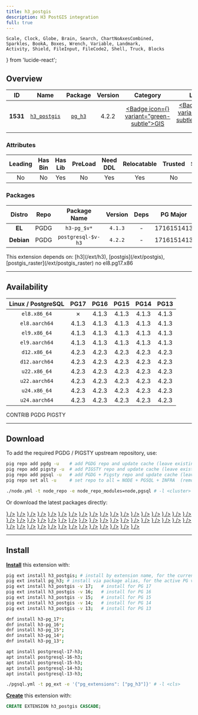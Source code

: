 ```yaml
---
title: h3_postgis
description: H3 PostGIS integration
full: true
---
```


    Scale, Clock, Globe, Brain, Search, ChartNoAxesCombined,
    Sparkles, BookA, Boxes, Wrench, Variable, Landmark,
    Activity, Shield, FileInput, FileCode2, Shell, Truck, Blocks
} from 'lucide-react';

## Overview

| <TooltipIconButton tooltip="Extension unique identifier" side="top">ID</TooltipIconButton> | <TooltipIconButton tooltip="Extension name" side="top">Name</TooltipIconButton> | <TooltipIconButton tooltip="Package name for installation" side="top">Package</TooltipIconButton> | <TooltipIconButton tooltip="Latest available extension version" side="top">Version</TooltipIconButton> | <TooltipIconButton tooltip="Extension category" side="top">Category</TooltipIconButton> | <TooltipIconButton tooltip="Open source license" side="top">License</TooltipIconButton> | <TooltipIconButton tooltip="Programming language" side="top">Lang</TooltipIconButton> |
|:--------:|:--------:|:----------:|:--------------:|:---------------------------------------:|:------------------------------------------------------:|:----:|
| **1531** | [`h3_postgis`](https://github.com/zachasme/h3-pg) | [`pg_h3`](/ext/h3) | 4.2.2 | <a href="/ext/gis" className="no-underline"><Badge icon={<Globe />} variant="green-subtle">GIS</Badge></a> | <a href="/ext/list/license#apache-20" className="no-underline"><Badge icon={<Scale />} variant="green-subtle">Apache-2.0</Badge></a> | <a href="/ext/list/lang#c"><Badge icon={<FileCode2 />} variant="blue-subtle">C</Badge></a> |

### Attributes

| <TooltipIconButton tooltip="The Primary Leading extension in the Package" side="top">Leading</TooltipIconButton> | <TooltipIconButton tooltip="Contains binary utils" side="top">Has Bin</TooltipIconButton> | <TooltipIconButton tooltip="Contains .so shared library files" side="top">Has Lib</TooltipIconButton> | <TooltipIconButton tooltip="Requires preloading via shared_preload_libraries" side="top">PreLoad</TooltipIconButton> | <TooltipIconButton tooltip="Requires CREATE EXTENSION DDL command" side="top">Need DDL</TooltipIconButton> | <TooltipIconButton tooltip="Can be installed in any schema" side="top">Relocatable</TooltipIconButton> | <TooltipIconButton tooltip="Can be created by non-superuser" side="top">Trusted</TooltipIconButton> | <TooltipIconButton tooltip="Schemas used by this extension" side="top">Schemas</TooltipIconButton> |
|:-------:|:-------:|:-------:|:-------:|:--------:|:-----------:|:-------:|:-------:|
| No | No | Yes | No | Yes | Yes | No | - |

### Packages

| <TooltipIconButton tooltip="Linux distribution family, EL or Debian" side="top">Distro</TooltipIconButton> | <TooltipIconButton tooltip="Package repository" side="top">Repo</TooltipIconButton> | <TooltipIconButton tooltip="The RPM/DEB Package Name Pattern (replace $v with real pg major)" side="top">Package Name</TooltipIconButton> | <TooltipIconButton tooltip="Latest package version" side="top">Version</TooltipIconButton> | <TooltipIconButton tooltip="RPM/DEB Package dependencies" side="top">Deps</TooltipIconButton> | <TooltipIconButton tooltip="Available in these PostgreSQL Major Versions" side="top">PG Major</TooltipIconButton> |
|:----------:|:--------:|:------------------------:|:-----------:|:------------:|:------------------:|
|   **EL**   | <Badge variant="blue-subtle"><span className="font-bold">PGDG</span></Badge> | `h3-pg_$v*` | `4.1.3` | - | <Badge variant="green-subtle">17</Badge><Badge variant="green-subtle">16</Badge><Badge variant="green-subtle">15</Badge><Badge variant="green-subtle">14</Badge><Badge variant="green-subtle">13</Badge> |
| **Debian** | <Badge variant="blue-subtle"><span className="font-bold">PGDG</span></Badge> | `postgresql-$v-h3` | `4.2.2` | - | <Badge variant="green-subtle">17</Badge><Badge variant="green-subtle">16</Badge><Badge variant="green-subtle">15</Badge><Badge variant="green-subtle">14</Badge><Badge variant="green-subtle">13</Badge> |


<Callout title="Dependencies" type="warn">
    This extension depends on: [h3](/ext/h3), [postgis](/ext/postgis), [postgis_raster](/ext/postgis_raster)
</Callout>

<Callout title="Comments" type="info">
    no el8.pg17.x86
</Callout>


------

## Availability

| <TooltipIconButton tooltip="Linux Distro Arch / PostgreSQL Major Version" side="top">Linux / PostgreSQL </TooltipIconButton> | **PG17** | **PG16** | **PG15** | **PG14** | **PG13** |
|:-----:|:-----:|:-----:|:-----:|:-----:|:-----:|
| `el8.x86_64` | <Badge variant="red-subtle">✗</Badge> | <Badge variant="blue-subtle">4.1.3</Badge> | <Badge variant="blue-subtle">4.1.3</Badge> | <Badge variant="blue-subtle">4.1.3</Badge> | <Badge variant="blue-subtle">4.1.3</Badge> |
| `el8.aarch64` | <Badge variant="blue-subtle">4.1.3</Badge> | <Badge variant="blue-subtle">4.1.3</Badge> | <Badge variant="blue-subtle">4.1.3</Badge> | <Badge variant="blue-subtle">4.1.3</Badge> | <Badge variant="blue-subtle">4.1.3</Badge> |
| `el9.x86_64` | <Badge variant="blue-subtle">4.1.3</Badge> | <Badge variant="blue-subtle">4.1.3</Badge> | <Badge variant="blue-subtle">4.1.3</Badge> | <Badge variant="blue-subtle">4.1.3</Badge> | <Badge variant="blue-subtle">4.1.3</Badge> |
| `el9.aarch64` | <Badge variant="blue-subtle">4.1.3</Badge> | <Badge variant="blue-subtle">4.1.3</Badge> | <Badge variant="blue-subtle">4.1.3</Badge> | <Badge variant="blue-subtle">4.1.3</Badge> | <Badge variant="blue-subtle">4.1.3</Badge> |
| `d12.x86_64` | <Badge variant="blue-subtle">4.2.3</Badge> | <Badge variant="blue-subtle">4.2.3</Badge> | <Badge variant="blue-subtle">4.2.3</Badge> | <Badge variant="blue-subtle">4.2.3</Badge> | <Badge variant="blue-subtle">4.2.3</Badge> |
| `d12.aarch64` | <Badge variant="blue-subtle">4.2.3</Badge> | <Badge variant="blue-subtle">4.2.3</Badge> | <Badge variant="blue-subtle">4.2.3</Badge> | <Badge variant="blue-subtle">4.2.3</Badge> | <Badge variant="blue-subtle">4.2.3</Badge> |
| `u22.x86_64` | <Badge variant="blue-subtle">4.2.3</Badge> | <Badge variant="blue-subtle">4.2.3</Badge> | <Badge variant="blue-subtle">4.2.3</Badge> | <Badge variant="blue-subtle">4.2.3</Badge> | <Badge variant="blue-subtle">4.2.3</Badge> |
| `u22.aarch64` | <Badge variant="blue-subtle">4.2.3</Badge> | <Badge variant="blue-subtle">4.2.3</Badge> | <Badge variant="blue-subtle">4.2.3</Badge> | <Badge variant="blue-subtle">4.2.3</Badge> | <Badge variant="blue-subtle">4.2.3</Badge> |
| `u24.x86_64` | <Badge variant="blue-subtle">4.2.3</Badge> | <Badge variant="blue-subtle">4.2.3</Badge> | <Badge variant="blue-subtle">4.2.3</Badge> | <Badge variant="blue-subtle">4.2.3</Badge> | <Badge variant="blue-subtle">4.2.3</Badge> |
| `u24.aarch64` | <Badge variant="blue-subtle">4.2.3</Badge> | <Badge variant="blue-subtle">4.2.3</Badge> | <Badge variant="blue-subtle">4.2.3</Badge> | <Badge variant="blue-subtle">4.2.3</Badge> | <Badge variant="blue-subtle">4.2.3</Badge> |

<Badge variant="green-subtle"><span className="font-black">CONTRIB</span></Badge> <Badge variant="blue-subtle"><span className="font-black">PGDG</span></Badge> <Badge variant="amber-subtle"><span className="font-black">PIGSTY</span></Badge>

------

## Download

To add the required PGDG / PIGSTY upstream repository, use:

```bash tab="pig"
pig repo add pgdg -u    # add PGDG repo and update cache (leave existing repos)
pig repo add pigsty -u  # add PIGSTY repo and update cache (leave existing repos)
pig repo add pgsql -u   # add PGDG + Pigsty repo and update cache (leave existing repos)
pig repo set all -u     # set repo to all = NODE + PGSQL + INFRA  (remove existing repos)
```
```bash tab="pigsty"
./node.yml -t node_repo -e node_repo_modules=node,pgsql # -l <cluster>
```

Or download the latest packages directly:

<Files>
    <Folder name="el8.x86_64">
        <a href="https://download.postgresql.org/pub/repos/yum/16/redhat/rhel-8-x86_64/h3-pg_16-4.1.3-1PGDG.rhel8.x86_64.rpm"><File name="h3-pg_16-4.1.3-1PGDG.rhel8.x86_64.rpm" icon={<Package className="text-emerald-500" />} /></a>
        <a href="https://download.postgresql.org/pub/repos/yum/15/redhat/rhel-8-x86_64/h3-pg_15-4.1.3-1PGDG.rhel8.x86_64.rpm"><File name="h3-pg_15-4.1.3-1PGDG.rhel8.x86_64.rpm" icon={<Package className="text-emerald-500" />} /></a>
        <a href="https://download.postgresql.org/pub/repos/yum/14/redhat/rhel-8-x86_64/h3-pg_14-4.1.3-1PGDG.rhel8.x86_64.rpm"><File name="h3-pg_14-4.1.3-1PGDG.rhel8.x86_64.rpm" icon={<Package className="text-emerald-500" />} /></a>
        <a href="https://download.postgresql.org/pub/repos/yum/13/redhat/rhel-8-x86_64/h3-pg_13-4.1.3-1PGDG.rhel8.x86_64.rpm"><File name="h3-pg_13-4.1.3-1PGDG.rhel8.x86_64.rpm" icon={<Package className="text-emerald-500" />} /></a>
    </Folder>
    <Folder name="el8.aarch64">
        <a href="https://download.postgresql.org/pub/repos/yum/17/redhat/rhel-8-aarch64/h3-pg_17-4.1.3-3PGDG.rhel8.aarch64.rpm"><File name="h3-pg_17-4.1.3-3PGDG.rhel8.aarch64.rpm" icon={<Package className="text-orange-500" />} /></a>
        <a href="https://download.postgresql.org/pub/repos/yum/16/redhat/rhel-8-aarch64/h3-pg_16-4.1.3-1PGDG.rhel8.aarch64.rpm"><File name="h3-pg_16-4.1.3-1PGDG.rhel8.aarch64.rpm" icon={<Package className="text-orange-500" />} /></a>
        <a href="https://download.postgresql.org/pub/repos/yum/15/redhat/rhel-8-aarch64/h3-pg_15-4.1.3-1PGDG.rhel8.aarch64.rpm"><File name="h3-pg_15-4.1.3-1PGDG.rhel8.aarch64.rpm" icon={<Package className="text-orange-500" />} /></a>
        <a href="https://download.postgresql.org/pub/repos/yum/14/redhat/rhel-8-aarch64/h3-pg_14-4.1.3-1PGDG.rhel8.aarch64.rpm"><File name="h3-pg_14-4.1.3-1PGDG.rhel8.aarch64.rpm" icon={<Package className="text-orange-500" />} /></a>
        <a href="https://download.postgresql.org/pub/repos/yum/13/redhat/rhel-8-aarch64/h3-pg_13-4.1.3-1PGDG.rhel8.aarch64.rpm"><File name="h3-pg_13-4.1.3-1PGDG.rhel8.aarch64.rpm" icon={<Package className="text-orange-500" />} /></a>
    </Folder>
    <Folder name="el9.x86_64">
        <a href="https://download.postgresql.org/pub/repos/yum/17/redhat/rhel-9-x86_64/h3-pg_17-4.1.3-3PGDG.rhel9.x86_64.rpm"><File name="h3-pg_17-4.1.3-3PGDG.rhel9.x86_64.rpm" icon={<Package className="text-emerald-500" />} /></a>
        <a href="https://download.postgresql.org/pub/repos/yum/16/redhat/rhel-9-x86_64/h3-pg_16-4.1.3-1PGDG.rhel9.x86_64.rpm"><File name="h3-pg_16-4.1.3-1PGDG.rhel9.x86_64.rpm" icon={<Package className="text-emerald-500" />} /></a>
        <a href="https://download.postgresql.org/pub/repos/yum/15/redhat/rhel-9-x86_64/h3-pg_15-4.1.3-1PGDG.rhel9.x86_64.rpm"><File name="h3-pg_15-4.1.3-1PGDG.rhel9.x86_64.rpm" icon={<Package className="text-emerald-500" />} /></a>
        <a href="https://download.postgresql.org/pub/repos/yum/14/redhat/rhel-9-x86_64/h3-pg_14-4.1.3-1PGDG.rhel9.x86_64.rpm"><File name="h3-pg_14-4.1.3-1PGDG.rhel9.x86_64.rpm" icon={<Package className="text-emerald-500" />} /></a>
        <a href="https://download.postgresql.org/pub/repos/yum/13/redhat/rhel-9-x86_64/h3-pg_13-4.1.3-1PGDG.rhel9.x86_64.rpm"><File name="h3-pg_13-4.1.3-1PGDG.rhel9.x86_64.rpm" icon={<Package className="text-emerald-500" />} /></a>
    </Folder>
    <Folder name="el9.aarch64">
        <a href="https://download.postgresql.org/pub/repos/yum/17/redhat/rhel-9-aarch64/h3-pg_17-4.1.3-3PGDG.rhel9.aarch64.rpm"><File name="h3-pg_17-4.1.3-3PGDG.rhel9.aarch64.rpm" icon={<Package className="text-orange-500" />} /></a>
        <a href="https://download.postgresql.org/pub/repos/yum/16/redhat/rhel-9-aarch64/h3-pg_16-4.1.3-1PGDG.rhel9.aarch64.rpm"><File name="h3-pg_16-4.1.3-1PGDG.rhel9.aarch64.rpm" icon={<Package className="text-orange-500" />} /></a>
        <a href="https://download.postgresql.org/pub/repos/yum/15/redhat/rhel-9-aarch64/h3-pg_15-4.1.3-1PGDG.rhel9.aarch64.rpm"><File name="h3-pg_15-4.1.3-1PGDG.rhel9.aarch64.rpm" icon={<Package className="text-orange-500" />} /></a>
        <a href="https://download.postgresql.org/pub/repos/yum/14/redhat/rhel-9-aarch64/h3-pg_14-4.1.3-1PGDG.rhel9.aarch64.rpm"><File name="h3-pg_14-4.1.3-1PGDG.rhel9.aarch64.rpm" icon={<Package className="text-orange-500" />} /></a>
        <a href="https://download.postgresql.org/pub/repos/yum/13/redhat/rhel-9-aarch64/h3-pg_13-4.1.3-1PGDG.rhel9.aarch64.rpm"><File name="h3-pg_13-4.1.3-1PGDG.rhel9.aarch64.rpm" icon={<Package className="text-orange-500" />} /></a>
    </Folder>
    <Folder name="d12.x86_64">
        <a href="https://apt.postgresql.org/pub/repos/apt/pool/main/h/h3-pg/postgresql-17-h3_4.2.3-1.pgdg120+1_arm64.deb"><File name="postgresql-17-h3_4.2.3-1.pgdg120+1_arm64.deb" icon={<Box className="text-emerald-500" />} /></a>
        <a href="https://apt.postgresql.org/pub/repos/apt/pool/main/h/h3-pg/postgresql-16-h3_4.2.3-1.pgdg120+1_arm64.deb"><File name="postgresql-16-h3_4.2.3-1.pgdg120+1_arm64.deb" icon={<Box className="text-emerald-500" />} /></a>
        <a href="https://apt.postgresql.org/pub/repos/apt/pool/main/h/h3-pg/postgresql-15-h3_4.2.3-1.pgdg120+1_arm64.deb"><File name="postgresql-15-h3_4.2.3-1.pgdg120+1_arm64.deb" icon={<Box className="text-emerald-500" />} /></a>
        <a href="https://apt.postgresql.org/pub/repos/apt/pool/main/h/h3-pg/postgresql-14-h3_4.2.3-1.pgdg120+1_arm64.deb"><File name="postgresql-14-h3_4.2.3-1.pgdg120+1_arm64.deb" icon={<Box className="text-emerald-500" />} /></a>
        <a href="https://apt.postgresql.org/pub/repos/apt/pool/main/h/h3-pg/postgresql-13-h3_4.2.3-1.pgdg120+1_arm64.deb"><File name="postgresql-13-h3_4.2.3-1.pgdg120+1_arm64.deb" icon={<Box className="text-emerald-500" />} /></a>
    </Folder>
    <Folder name="d12.aarch64">
        <a href="https://apt.postgresql.org/pub/repos/apt/pool/main/h/h3-pg/postgresql-17-h3_4.2.3-1.pgdg120+1_amd64.deb"><File name="postgresql-17-h3_4.2.3-1.pgdg120+1_amd64.deb" icon={<Box className="text-orange-500" />} /></a>
        <a href="https://apt.postgresql.org/pub/repos/apt/pool/main/h/h3-pg/postgresql-16-h3_4.2.3-1.pgdg120+1_amd64.deb"><File name="postgresql-16-h3_4.2.3-1.pgdg120+1_amd64.deb" icon={<Box className="text-orange-500" />} /></a>
        <a href="https://apt.postgresql.org/pub/repos/apt/pool/main/h/h3-pg/postgresql-15-h3_4.2.3-1.pgdg120+1_amd64.deb"><File name="postgresql-15-h3_4.2.3-1.pgdg120+1_amd64.deb" icon={<Box className="text-orange-500" />} /></a>
        <a href="https://apt.postgresql.org/pub/repos/apt/pool/main/h/h3-pg/postgresql-14-h3_4.2.3-1.pgdg120+1_amd64.deb"><File name="postgresql-14-h3_4.2.3-1.pgdg120+1_amd64.deb" icon={<Box className="text-orange-500" />} /></a>
        <a href="https://apt.postgresql.org/pub/repos/apt/pool/main/h/h3-pg/postgresql-13-h3_4.2.3-1.pgdg120+1_amd64.deb"><File name="postgresql-13-h3_4.2.3-1.pgdg120+1_amd64.deb" icon={<Box className="text-orange-500" />} /></a>
    </Folder>
    <Folder name="u22.x86_64">
        <a href="https://apt.postgresql.org/pub/repos/apt/pool/main/h/h3-pg/postgresql-17-h3_4.2.3-1.pgdg22.04+1_amd64.deb"><File name="postgresql-17-h3_4.2.3-1.pgdg22.04+1_amd64.deb" icon={<Box className="text-emerald-500" />} /></a>
        <a href="https://apt.postgresql.org/pub/repos/apt/pool/main/h/h3-pg/postgresql-16-h3_4.2.3-1.pgdg22.04+1_amd64.deb"><File name="postgresql-16-h3_4.2.3-1.pgdg22.04+1_amd64.deb" icon={<Box className="text-emerald-500" />} /></a>
        <a href="https://apt.postgresql.org/pub/repos/apt/pool/main/h/h3-pg/postgresql-15-h3_4.2.3-1.pgdg22.04+1_amd64.deb"><File name="postgresql-15-h3_4.2.3-1.pgdg22.04+1_amd64.deb" icon={<Box className="text-emerald-500" />} /></a>
        <a href="https://apt.postgresql.org/pub/repos/apt/pool/main/h/h3-pg/postgresql-14-h3_4.2.3-1.pgdg22.04+1_amd64.deb"><File name="postgresql-14-h3_4.2.3-1.pgdg22.04+1_amd64.deb" icon={<Box className="text-emerald-500" />} /></a>
        <a href="https://apt.postgresql.org/pub/repos/apt/pool/main/h/h3-pg/postgresql-13-h3_4.2.3-1.pgdg22.04+1_amd64.deb"><File name="postgresql-13-h3_4.2.3-1.pgdg22.04+1_amd64.deb" icon={<Box className="text-emerald-500" />} /></a>
    </Folder>
    <Folder name="u22.aarch64">
        <a href="https://apt.postgresql.org/pub/repos/apt/pool/main/h/h3-pg/postgresql-17-h3_4.2.3-1.pgdg22.04+1_arm64.deb"><File name="postgresql-17-h3_4.2.3-1.pgdg22.04+1_arm64.deb" icon={<Box className="text-orange-500" />} /></a>
        <a href="https://apt.postgresql.org/pub/repos/apt/pool/main/h/h3-pg/postgresql-16-h3_4.2.3-1.pgdg22.04+1_arm64.deb"><File name="postgresql-16-h3_4.2.3-1.pgdg22.04+1_arm64.deb" icon={<Box className="text-orange-500" />} /></a>
        <a href="https://apt.postgresql.org/pub/repos/apt/pool/main/h/h3-pg/postgresql-15-h3_4.2.3-1.pgdg22.04+1_arm64.deb"><File name="postgresql-15-h3_4.2.3-1.pgdg22.04+1_arm64.deb" icon={<Box className="text-orange-500" />} /></a>
        <a href="https://apt.postgresql.org/pub/repos/apt/pool/main/h/h3-pg/postgresql-14-h3_4.2.3-1.pgdg22.04+1_arm64.deb"><File name="postgresql-14-h3_4.2.3-1.pgdg22.04+1_arm64.deb" icon={<Box className="text-orange-500" />} /></a>
        <a href="https://apt.postgresql.org/pub/repos/apt/pool/main/h/h3-pg/postgresql-13-h3_4.2.3-1.pgdg22.04+1_arm64.deb"><File name="postgresql-13-h3_4.2.3-1.pgdg22.04+1_arm64.deb" icon={<Box className="text-orange-500" />} /></a>
    </Folder>
    <Folder name="u24.x86_64">
        <a href="https://apt.postgresql.org/pub/repos/apt/pool/main/h/h3-pg/postgresql-17-h3_4.2.3-1.pgdg24.04+1_amd64.deb"><File name="postgresql-17-h3_4.2.3-1.pgdg24.04+1_amd64.deb" icon={<Box className="text-emerald-500" />} /></a>
        <a href="https://apt.postgresql.org/pub/repos/apt/pool/main/h/h3-pg/postgresql-16-h3_4.2.3-1.pgdg24.04+1_amd64.deb"><File name="postgresql-16-h3_4.2.3-1.pgdg24.04+1_amd64.deb" icon={<Box className="text-emerald-500" />} /></a>
        <a href="https://apt.postgresql.org/pub/repos/apt/pool/main/h/h3-pg/postgresql-15-h3_4.2.3-1.pgdg24.04+1_amd64.deb"><File name="postgresql-15-h3_4.2.3-1.pgdg24.04+1_amd64.deb" icon={<Box className="text-emerald-500" />} /></a>
        <a href="https://apt.postgresql.org/pub/repos/apt/pool/main/h/h3-pg/postgresql-14-h3_4.2.3-1.pgdg24.04+1_amd64.deb"><File name="postgresql-14-h3_4.2.3-1.pgdg24.04+1_amd64.deb" icon={<Box className="text-emerald-500" />} /></a>
        <a href="https://apt.postgresql.org/pub/repos/apt/pool/main/h/h3-pg/postgresql-13-h3_4.2.3-1.pgdg24.04+1_amd64.deb"><File name="postgresql-13-h3_4.2.3-1.pgdg24.04+1_amd64.deb" icon={<Box className="text-emerald-500" />} /></a>
    </Folder>
    <Folder name="u24.aarch64">
        <a href="https://apt.postgresql.org/pub/repos/apt/pool/main/h/h3-pg/postgresql-17-h3_4.2.3-1.pgdg24.04+1_arm64.deb"><File name="postgresql-17-h3_4.2.3-1.pgdg24.04+1_arm64.deb" icon={<Box className="text-orange-500" />} /></a>
        <a href="https://apt.postgresql.org/pub/repos/apt/pool/main/h/h3-pg/postgresql-16-h3_4.2.3-1.pgdg24.04+1_arm64.deb"><File name="postgresql-16-h3_4.2.3-1.pgdg24.04+1_arm64.deb" icon={<Box className="text-orange-500" />} /></a>
        <a href="https://apt.postgresql.org/pub/repos/apt/pool/main/h/h3-pg/postgresql-15-h3_4.2.3-1.pgdg24.04+1_arm64.deb"><File name="postgresql-15-h3_4.2.3-1.pgdg24.04+1_arm64.deb" icon={<Box className="text-orange-500" />} /></a>
        <a href="https://apt.postgresql.org/pub/repos/apt/pool/main/h/h3-pg/postgresql-14-h3_4.2.3-1.pgdg24.04+1_arm64.deb"><File name="postgresql-14-h3_4.2.3-1.pgdg24.04+1_arm64.deb" icon={<Box className="text-orange-500" />} /></a>
        <a href="https://apt.postgresql.org/pub/repos/apt/pool/main/h/h3-pg/postgresql-13-h3_4.2.3-1.pgdg24.04+1_arm64.deb"><File name="postgresql-13-h3_4.2.3-1.pgdg24.04+1_arm64.deb" icon={<Box className="text-orange-500" />} /></a>
    </Folder>
</Files>

------

## Install

[**Install**](/docs/pgsql/ext/install) this extension with:

```bash tab="pig"
pig ext install h3_postgis; # install by extension name, for the current active PG version
pig ext install pg_h3; # install via package alias, for the active PG version
pig ext install h3_postgis -v 17;   # install for PG 17
pig ext install h3_postgis -v 16;   # install for PG 16
pig ext install h3_postgis -v 15;   # install for PG 15
pig ext install h3_postgis -v 14;   # install for PG 14
pig ext install h3_postgis -v 13;   # install for PG 13
```
```bash tab="yum" 
dnf install h3-pg_17*;
dnf install h3-pg_16*;
dnf install h3-pg_15*;
dnf install h3-pg_14*;
dnf install h3-pg_13*;
```
```bash tab="apt" 
apt install postgresql-17-h3;
apt install postgresql-16-h3;
apt install postgresql-15-h3;
apt install postgresql-14-h3;
apt install postgresql-13-h3;
```
```bash tab="ansible"
./pgsql.yml -t pg_ext -e '{"pg_extensions": ["pg_h3"]}' # -l <cls>
```

[**Create**](/docs/pgsql/ext/create) this extension with:

```sql
CREATE EXTENSION h3_postgis CASCADE;
```


